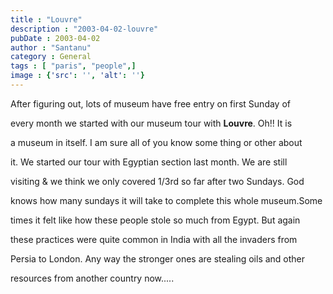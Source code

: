 ```yaml
---
title : "Louvre"
description : "2003-04-02-louvre"
pubDate : 2003-04-02
author : "Santanu"
category : General
tags : [ "paris", "people",]
image : {'src': '', 'alt': ''}
---
```





After figuring out, lots of museum have free entry on first Sunday of

every month we started with our museum tour with **Louvre**. Oh!! It is

a museum in itself. I am sure all of you know some thing or other about

it. We started our tour with Egyptian section last month. We are still

visiting & we think we only covered 1/3rd so far after two Sundays. God

knows how many sundays it will take to complete this whole museum.Some

times it felt like how these people stole so much from Egypt. But again

these practices were quite common in India with all the invaders from

Persia to London. Any way the stronger ones are stealing oils and other

resources from another country now.....
